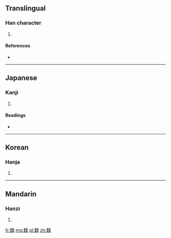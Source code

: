 ==Translingual==

===Han character===
{{Han char|rn=30|rad=口|as=20|sn=23|four=|canj=廿人土口口 (TOGRR)}}

# {{defn|Han|sort=口20}}

====References====
* {{Han ref|kx=0215.240|dkj=04643|dj=0438.270|hdz=10708.120|uh=56CF|ud=22223}}

----

==Japanese==

===Kanji===
{{ja-kanji|grade=|rs=口20}}

# {{defn|lang=ja|sort=口20}}

====Readings====
* {{ja-readings|on=[[かん]] (kan), [[けん]] (ken)|kun=[[かたし]] (katashi), [[なやみ]] (nayami)}}

----

==Korean==

===Hanja===
{{ko-hanja|hangeul=간|rv=gan|mr=kan}}

# {{defn|lang=ko|sort=口20}}

----

==Mandarin==

===Hanzi===
{{cmn-hanzi|pin=[[jiān]] ([[jian1]])|wg=chien<sup>1</sup>}}

# {{defn|lang=cmn|sort=口20}}

[[fr:囏]]
[[mg:囏]]
[[pl:囏]]
[[zh:囏]]